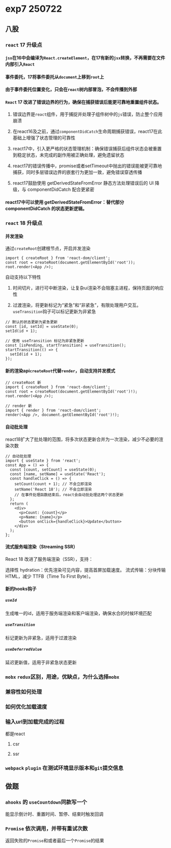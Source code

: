 # exp7 250722

## 八股

### `react` 17 升级点

#### `jsx`在16中会编译为`React.createElement`，在17有新的`jsx`转换，不再需要在文件内部引入`React`

#### 事件委托，17将事件委托从`document`上移到`root`上

#### 由于事件委托位置变化，只会在`react`树内部冒泡，不会传播到外部

#### `React` 17 改进了错误边界的行为，确保在捕获错误后能更可靠地重置组件状态。

1.  错误边界是`react`组件，用于捕捉并处理子组件树中的`js`错误，防止整个应用崩溃

2.  在react16及之前，通过`componentDidCatch`生命周期捕获错误，react17在此基础上增强了状态管理的可靠性

3.  react17中，引入更严格的状态管理机制：确保错误捕获后组件状态会被重置到稳定状态，未完成的副作用被正确处理，避免遗留状态

4.  react17的错误传播中，promise或者setTimeout中抛出的错误能被更可靠地捕获，同时多层错误边界的嵌套行为更加一致，避免错误穿透传播

5.  react17鼓励使用 getDerivedStateFromError 静态方法处理错误后的 UI 降级，与 componentDidCatch 配合更紧密

#### react17中可以使用 getDerivedStateFromError：替代部分 componentDidCatch 的状态更新逻辑。

### `react` 18 升级点

#### 并发渲染

通过`createRoot`创建根节点，开启并发渲染

```tsx
import { createRoot } from 'react-dom/client';
const root = createRoot(document.getElementById('root'));
root.render(<App />);
```

自动支持以下特性

1. 时间切片，进行可中断渲染，让复杂ui渲染不会阻塞主进程，保持页面的响应性

2. 过渡渲染，将更新标记为“紧急”和“非紧急”，有限处理用户交互。`useTransition`钩子可以标记更新为非紧急

```tsx
// 默认的状态更新为紧急更新
const [id, setId] = useState(0);
setId(id + 1);

// 使用 useTransition 标记为非紧急更新
const [isPending, startTransition] = useTransition();
startTransition(() => {
  setId(id + 1);
});
```

#### 新的渲染api`createRoot`代替`render`，自动支持并发模式

```tsx
// createRoot 新
import { createRoot } from 'react-dom/client';
const root = createRoot(document.getElementById('root')!);
root.render(<App />);
```

```tsx
// render 新
import { render } from 'react-dom/client';
render(<App />, document.getElementById('root')!);
```

#### 自动批处理

react18扩大了批处理的范围，将多次状态更新合并为一次渲染，减少不必要的渲染次数

```tsx
// 自动批处理
import { useState } from 'react';
const App = () => {
  const [count, setCount] = useState(0);
  const [name, setName] = useState('React');
  const handleClick = () => {
    setCount(count + 1); // 不会立即渲染
    setName('React 18'); // 不会立即渲染
    // 在事件处理函数结束后，react会自动批处理这两个状态更新
  };
  return (
    <div>
      <p>Count: {count}</p>
      <p>Name: {name}</p>
      <button onClick={handleClick}>Update</button>
    </div>
  );
};
```

#### 流式服务端渲染（Streaming SSR）

React 18 改进了服务端渲染（SSR），支持：

选择性 hydration：优先渲染可见内容，提高首屏加载速度。
流式传输：分块传输 HTML，减少 TTFB（Time To First Byte）。

#### 新的hooks钩子

##### `useId`

生成唯一的id，适用于服务端渲染和客户端渲染，确保水合的时候环境匹配

##### `useTransition`

标记更新为非紧急，适用于过渡渲染

##### `useDeferredValue`

延迟更新值，适用于非紧急状态更新

### `mobx` `redux`区别，用途，优缺点，为什么选择`mobx`

### 兼容性如何处理

### 如何优化加载速度

### 输入url到加载完成的过程

都是react

1. csr

2. ssr

### `webpack` `plugin` 在测试环境显示版本和`git`提交信息

## 做题

### `ahooks` 的 `useCountdown`同款写一个

能显示倒计时、重置时间、暂停、结束时触发回调

### `Promise` 依次调用，并带有重试次数

返回失败的`Promise`和或者最后一个`Promise`的结果

```

```
